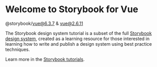 
<Meta title="Documentation/Introduction" />

# Welcome to Storybook for Vue

@storybook/vue@6.3.7 & vue@2.6.11

The Storybook design system tutorial is a subset of the full [Storybook design system](https://github.com/storybookjs/design-system/), created as a learning resource for those interested in learning how to write and publish a design system using best practice techniques.

Learn more in the [Storybook tutorials](https://storybook.js.org/tutorials/).
